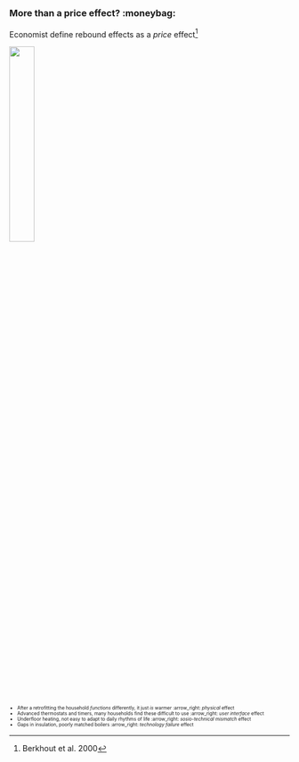 
##
### More than a price effect? :moneybag:


Economist define rebound effects as a *price* effect^[Berkhout et al. 2000]


::: {.absolute top="25%" left="0%"}
::: {.fragment .fade-in}
![](pictures/galvin_front_page.jpg){width="30%"}
:::
:::



::: {.absolute top="30%" left="35%"}
::: {style="font-size: 0.6em"}
::: {.incremental}
- After a retrofitting the household *functions* differently, it just *is* warmer :arrow_right: *physical* effect
- Advanced thermostats and timers, many households find these difficult to use :arrow_right: *user interface* effect 
- Underfloor heating, not easy to adapt to daily rhythms of life :arrow_right:  *sosio-technical mismatch* effect
- Gaps in insulation, poorly matched boilers :arrow_right: *technology failure* effect
:::
:::
:::






<!--Berkhout Peter HG, Muskens Jos C., Velthuijsen Jan W. (2000). Defining the rebound effect. Energy Policy 28 (6/7), 425–432.


-->













